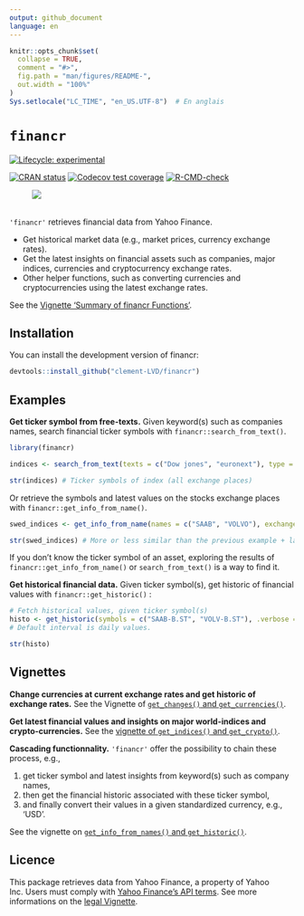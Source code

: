 ```yaml
---
output: github_document
language: en
---
```


<!-- README.md is generated from README.Rmd. Please edit that file -->

```r
knitr::opts_chunk$set(
  collapse = TRUE,
  comment = "#>",
  fig.path = "man/figures/README-",
  out.width = "100%"
)
Sys.setlocale("LC_TIME", "en_US.UTF-8")  # En anglais

```

# `financr`

<!-- badges: start -->
[![Lifecycle: experimental](https://img.shields.io/badge/lifecycle-experimental-orange.svg)](https://lifecycle.r-lib.org/articles/stages.html#experimental)

[![CRAN status](https://www.r-pkg.org/badges/version/financr)](https://CRAN.R-project.org/package=financr)
[![Codecov test coverage](https://codecov.io/gh/Clement-LVD/financr/graph/badge.svg)](https://app.codecov.io/gh/Clement-LVD/financr)
[![R-CMD-check](https://github.com/Clement-LVD/financr/actions/workflows/R-CMD-check.yaml/badge.svg)](https://github.com/Clement-LVD/financr/actions/workflows/R-CMD-check.yaml)
<!-- badges: end -->

![ ](https://img.shields.io/badge/Package-bold?style=flat&logoColor=black&logoSize=2&label=R&labelColor=black&color=green)

`'financr'` retrieves financial data from Yahoo Finance.

- Get historical market data (e.g., market prices, currency exchange rates).
- Get the latest insights on financial assets such as companies, major indices, currencies and cryptocurrency exchange rates.
- Other helper functions, such as converting currencies and cryptocurrencies using the latest exchange rates.

See the [Vignette 'Summary of financr Functions'](https://clement-lvd.github.io/financr/articles/Functions_summary.html).
          
## Installation

You can install the development version of financr:

``` r
devtools::install_github("clement-LVD/financr")
```

## Examples

**Get ticker symbol from free-texts.** Given keyword(s) such as companies names, search financial ticker symbols with `financr::search_from_text()`.

```r
library(financr)

indices <- search_from_text(texts = c("Dow jones", "euronext"), type = "index" )

str(indices) # Ticker symbols of index (all exchange places)
```


Or retrieve the symbols and latest values on the stocks exchange places with `financr::get_info_from_name()`.

```r
swed_indices <- get_info_from_name(names = c("SAAB", "VOLVO"), exchange = "STO")

str(swed_indices) # More or less similar than the previous example + latest values of the day
```

If you don't know the ticker symbol of an asset, exploring the results of `financr::get_info_from_name()` or `search_from_text()` is a way to find it.

**Get historical financial data.**  Given ticker symbol(s), get historic of financial values with `financr::get_historic()` :

```r

# Fetch historical values, given ticker symbol(s)
histo <- get_historic(symbols = c("SAAB-B.ST", "VOLV-B.ST"), .verbose = FALSE)
# Default interval is daily values.

str(histo)

```


 
## Vignettes

**Change currencies at current exchange rates and get historic of exchange rates.** See the Vignette of [`get_changes()` and `get_currencies()`](https://clement-lvd.github.io/financr/articles/Get_changes.html).
 
**Get latest financial values and insights on major world-indices and crypto-currencies.** See the [vignette of `get_indices()` and `get_crypto()`](https://clement-lvd.github.io/financr/articles/get_indices_and_get_crypto.html).
 
**Cascading functionnality.** `'financr'` offer the possibility to chain these process, e.g.,

1. get ticker symbol and latest insights from keyword(s) such as company names, 
2. then get the financial historic associated with these ticker symbol, 
3. and finally convert their values in a given standardized currency, e.g., 'USD'.

See the vignette on [`get_info_from_names()` and `get_historic()`](https://clement-lvd.github.io/financr/articles/get_info_and_historic.html).

## Licence
This package retrieves data from Yahoo Finance, a property of Yahoo Inc. Users must comply with [Yahoo Finance's API terms](https://legal.yahoo.com/us/en/yahoo/terms/product-atos/apiforydn/index.html). See more informations on the [legal Vignette](https://clement-lvd.github.io/financr/articles/About_the_Yahoo_Finance_License.html).
